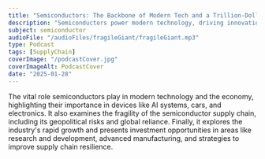 ```yaml
---
title: "Semiconductors: The Backbone of Modern Tech and a Trillion-Dollar Opportunity"
description: "Semiconductors power modern technology, driving innovation, economic growth, and investment opportunities in a rapidly evolving global market."
subject: semiconductor
audioFile: "/audioFiles/fragileGiant/fragileGiant.mp3"
type: Podcast
tags: [SupplyChain]
coverImage: "/podcastCover.jpg"
coverImageAlt: PodcastCover
date: "2025-01-28"
---
```


The vital role semiconductors play in modern technology and the economy, highlighting their importance in devices like AI systems, cars, and electronics. It also examines the fragility of the semiconductor supply chain, including its geopolitical risks and global reliance. Finally, it explores the industry's rapid growth and presents investment opportunities in areas like research and development, advanced manufacturing, and strategies to improve supply chain resilience.
